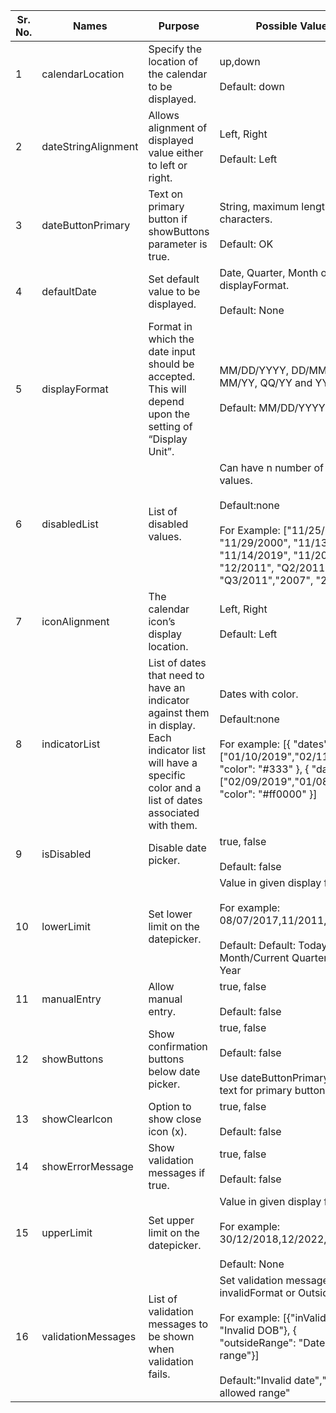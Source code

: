 
 
|Sr. No.|Names|Purpose|Possible Values|Mandatory|
|--- |--- |--- |--- |--- |
|1|calendarLocation|Specify the location of the calendar to be displayed.|up,down <br/><br/>Default: down|No|
|2|dateStringAlignment|Allows alignment of displayed value either to left or right.|Left, Right <br/><br/> Default: Left|No|
|3|dateButtonPrimary|Text on primary button if showButtons parameter is true.|String, maximum length 10 characters.<br/><br/>Default: OK|No|
|4|defaultDate|Set default value to be displayed.|Date, Quarter, Month or Year in displayFormat. <br/><br/>Default: None|No|
|5|displayFormat|Format in which the date input should be accepted. This will depend upon the setting of “Display Unit”.|MM/DD/YYYY, DD/MM/YYYY, MM/YY, QQ/YY and YYYY <br/><br/> Default: MM/DD/YYYY|No|
|6|disabledList|List of disabled values.|Can have n number of disabled values.<br/><br/>Default:none<br/><br/>For Example:  ["11/25/2000", "11/29/2000", "11/13/2019", "11/14/2019", "11/2011", "12/2011", "Q2/2011", "Q3/2011","2007", "2008"]|No|
|7|iconAlignment|The calendar icon’s display location.|Left, Right <br/><br/>Default: Left|No|
|8|indicatorList|List of dates that need to have an indicator against them in display. Each indicator list will have a specific color and a list of dates associated with them.|Dates with color.<br/><br/>Default:none<br/><br/>For example: [{ "dates": ["01/10/2019","02/11/2019"], "color": "#333" }, { "dates": ["02/09/2019","01/08/2019"], "color": "#ff0000" }]|No|
|9|isDisabled|Disable date picker.|true, false<br/><br/>Default: false|No|
|10|lowerLimit|Set lower limit on the datepicker.|Value in given display format. <br/><br/>For example: 08/07/2017,11/2011,2005<br/><br/> Default: Default: Today/Current Month/Current Quarter/Current Year|No|
|11|manualEntry|Allow manual entry.|true, false<br/><br/>Default: false|No|
|12|showButtons|Show confirmation buttons below date picker.|true, false<br/><br/> Default: false <br/><br/>Use dateButtonPrimary to set text for primary button.|No|
|13|showClearIcon|Option to show close icon (x).|true, false<br/><br/>Default: false|No|
|14|showErrorMessage|Show validation messages if true.|true, false<br/><br/>Default: false|No|
|15|upperLimit|Set upper limit on the datepicker.|Value in given display format. <br/><br/>For example: 30/12/2018,12/2022,2020<br/><br/> Default: None|No|
|16|validationMessages|List of validation messages to be shown when validation fails.|Set validation message for invalidFormat or OutsideRange. <br/><br/>For example: [{"inValidFormat": "Invalid DOB"}, { "outsideRange": "Date is out of range"}]<br/><br/>Default:"Invalid date","Outside allowed range" |No|
